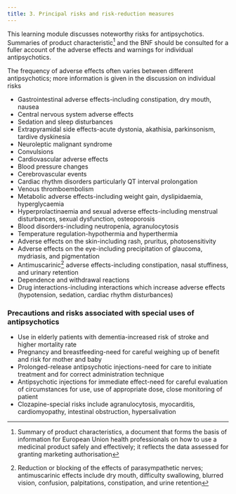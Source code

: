 ```yaml
---
title: 3. Principal risks and risk-reduction measures
---
```



This learning module discusses noteworthy risks for antipsychotics. Summaries of product characteristic[^1] and the BNF should be consulted for a fuller account of the adverse effects and warnings for individual antipsychotics.

  
The frequency of adverse effects often varies between different antipsychotics; more information is given in the discussion on individual risks

* Gastrointestinal adverse effects-including constipation, dry mouth, nausea
* Central nervous system adverse effects
* Sedation and sleep disturbances
* Extrapyramidal side effects-acute dystonia, akathisia, parkinsonism, tardive dyskinesia
* Neuroleptic malignant syndrome
* Convulsions
* Cardiovascular adverse effects
* Blood pressure changes
* Cerebrovascular events
* Cardiac rhythm disorders particularly QT interval prolongation
* Venous thromboembolism
* Metabolic adverse effects-including weight gain, dyslipidaemia, hyperglycaemia
* Hyperprolactinaemia and sexual adverse effects-including menstrual disturbances, sexual dysfunction, osteoporosis
* Blood disorders-including neutropenia, agranulocytosis
* Temperature regulation-hypothermia and hyperthermia
* Adverse effects on the skin-including rash, pruritus, photosensitivity
* Adverse effects on the eye-including precipitation of glaucoma, mydriasis, and pigmentation
* Antimuscarinic[^2] adverse effects-including constipation, nasal stuffiness, and urinary retention
* Dependence and withdrawal reactions
* Drug interactions-including interactions which increase adverse effects (hypotension, sedation, cardiac rhythm disturbances)
### Precautions and risks associated with special uses of antipsychotics

* Use in elderly patients with dementia-increased risk of stroke and higher mortality rate
* Pregnancy and breastfeeding-need for careful weighing up of benefit and risk for mother and baby
* Prolonged-release antipsychotic injections-need for care to initiate treatment and for correct administration technique
* Antipsychotic injections for immediate effect-need for careful evaluation of circumstances for use, use of appropriate dose, close monitoring of patient
* Clozapine-special risks include agranulocytosis, myocarditis, cardiomyopathy, intestinal obstruction, hypersalivation


[^1]: Summary of product characteristics, a document that forms the basis of information for European Union health professionals on how to use a medicinal product safely and effectively; it reflects the data assessed for granting marketing authorisation


[^2]: Reduction or blocking of the effects of parasympathetic nerves; antimuscarinic effects include dry mouth, difficulty swallowing, blurred vision, confusion, palpitations, constipation, and urine retention
